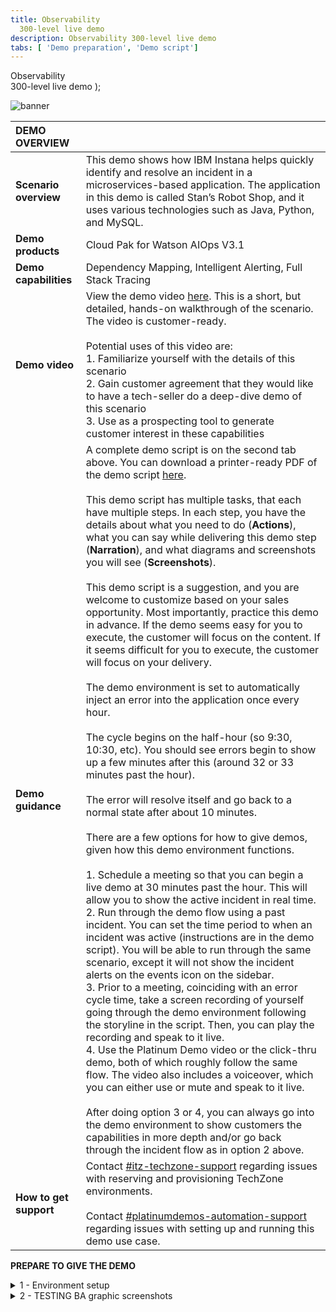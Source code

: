 ```yaml
---
title: Observability
  300-level live demo
description: Observability 300-level live demo
tabs: [ 'Demo preparation', 'Demo script']
---
```


  <span>
    Observability <br/> 300-level live demo
  </span> );

![banner](./images/AIOps_Observability_300_Prep.jpg)
<span id="top"></span>

| DEMO OVERVIEW | |
| :---         | :--- |
| **Scenario overview** | This demo shows how IBM Instana helps quickly identify and resolve an incident in a microservices-based application. The application in this demo is called Stan’s Robot Shop, and it uses various technologies such as Java, Python, and MySQL. |
| **Demo products** | Cloud Pak for Watson AIOps V3.1 |
| **Demo capabilities** | Dependency Mapping, Intelligent Alerting, Full Stack Tracing |
| **Demo video** | View the demo video <a href="https://ibm.ent.box.com/s/eogn2t43x23nk8ksyk236teqppe5d49e" target="_blank" rel="noreferrer">here</a>. This is a short, but detailed, hands-on walkthrough of the scenario. The video is customer-ready. <br/> <br/> Potential uses of this video are: <br/> 1. Familiarize yourself with the details of this scenario <br/> 2. Gain customer agreement that they would like to have a tech-seller do a deep-dive demo of this scenario <br/> 3. Use as a prospecting tool to generate customer interest in these capabilities |
| **Demo guidance** | A complete demo script is on the second tab above. You can download a printer-ready PDF of the demo script <a href="./300-Observability-Demo-Script.pdf" target="_blank" rel="noreferrer">here</a>. <br/><br/> This demo script has multiple tasks, that each have multiple steps. In each step, you have the details about what you need to do (**Actions**), what you can say while delivering this demo step (**Narration**), and what diagrams and screenshots you will see (**Screenshots**). <br/><br/> This demo script is a suggestion, and you are welcome to customize based on your sales opportunity. Most importantly, practice this demo in advance. If the demo seems easy for you to execute, the customer will focus on the content. If it seems difficult for you to execute, the customer will focus on your delivery. <br/><br/> The demo environment is set to automatically inject an error into the application once every hour. <br/> <br/> The cycle begins on the half-hour (so 9:30, 10:30, etc). You should see errors begin to show up a few minutes after this (around 32 or 33 minutes past the hour). <br/> <br/> The error will resolve itself and go back to a normal state after about 10 minutes. <br/> <br/> There are a few options for how to give demos, given how this demo environment functions. <br/> <br/> 1.	Schedule a meeting so that you can begin a live demo at 30 minutes past the hour. This will allow you to show the active incident in real time. <br/> 2.	Run through the demo flow using a past incident. You can set the time period to when an incident was active (instructions are in the demo script). You will be able to run through the same scenario, except it will not show the incident alerts on the events icon on the sidebar. <br/> 3.	Prior to a meeting, coinciding with an error cycle time, take a screen recording of yourself going through the demo environment following the storyline in the script. Then, you can play the recording and speak to it live. <br/> 4. Use the Platinum Demo video or the click-thru demo, both of which roughly follow the same flow. The video also includes a voiceover, which you can either use or mute and speak to it live. <br/> <br/> After doing option 3 or 4, you can always go into the demo environment to show customers the capabilities in more depth and/or go back through the incident flow as in option 2 above. |
| **How to get support** | Contact <a href="https://ibm-cloud.slack.com/archives/C0124J683GW" target="_blank" rel="noreferrer">#itz-techzone-support</a> regarding issues with reserving and provisioning TechZone environments.<br/><br/>Contact <a href="https://ibm-cloud.slack.com/archives/C0216F39ACU" target="_blank" rel="noreferrer">#platinumdemos-automation-support</a> regarding issues with setting up and running this demo use case. |

**PREPARE TO GIVE THE DEMO**

<details>

<summary>1 - Environment setup</summary>
<br/>

Log into the demo environment: <br/>
•	For IBMers, click <a href="https://ibmdemo-instanaibm.instana.io" target="_blank" rel="noreferrer">here</a> <br/>
•	For business partners, click <a href="https://demo-partner.instana.io/" target="_blank" rel="noreferrer">here</a> <br/>
•	If it is your first time accessing the environment, you will need to request access (See **2 - Requisition instructions** below). Allow up to two business days to receive access. <br/> <br/>

Note: <br/>
•	If you will be demonstrating using a live incident (i.e. beginning the demo at 30 minutes past the hour), no additional setup is needed. <br/>
•	If you will be demonstrating using a past incident, you will need to set the time period using the instructions below: <br/> <br/>

1.	In the upper right, click the button showing the timeframe. <br/> <br/>
![timeframe](./images/1_timeframe.png) <br/>

2.	At the bottom of the pop-up, set the timeframe to begin at 25 minutes past the hour and end at 35 minutes past the hour. It doesn’t matter which hour you pick. Click **‘Set Time.’** <br/> <br/>
Note: <br/>
•	This will ensure you see normal behavior and then a sudden change when the incident begins at 0:30. <br/>
•	Pressing 'enter' doesn’t work. You'll need to actually click the button. <br/> <br/>
![time_range](./images/2_time_range.png) <br/><br/>

Brenda's screenshot (original): <br/>
![Brenda original](./images/Picture1-original.png) <br/>
Brenda's screenshot (resized to 600px): <br/>
![Brenda original to 600](./images/Picture1-original-to-600.png) <br/>
Dennis's screenshot (original): <br/>
![screenshot original](./images/test_original.png) <br/>
Dennis's screenshot (resized to 1200px): <br/>
![1200](./images/test_1200.png) <br/>
Dennis's screenshot (resized to 1100px): <br/>
![1100](./images/test_1100.png) <br/>
Dennis's screenshot (resized to 1000px): <br/>
![1000](./images/test_1000.png) <br/>
Dennis's screenshot (resized to 900px): <br/>
![900](./images/test_900.png) <br/>
Dennis's screenshot (resized to 800px): <br/>
![800](./images/test_800.png) <br/>
Dennis's screenshot (resized to 700px): <br/>
![700](./images/test_700.png) <br/>
Dennis's screenshot (resized to 600px): <br/>
![600](./images/test_600.png)

<br/><br/>

Brenda's screenshot (original): <br/>
![Brenda original](./images/eventoriginal.png) <br/>
Brenda's screenshot (resized to 600px): <br/>
![Brenda original to 600](./images/eventoriginal-to-600.png) <br/>
Dennis's screenshot (original): <br/>
![screenshot original](./images/eventtest_original.png) <br/>
Dennis's screenshot (resized to 1200px): <br/>
![1200](./images/eventtest_1200.png) <br/>
Dennis's screenshot (resized to 1100px): <br/>
![1100](./images/eventtest_1100.png) <br/>
Dennis's screenshot (resized to 1000px): <br/>
![1000](./images/eventtest_1000.png) <br/>
Dennis's screenshot (resized to 900px): <br/>
![900](./images/eventtest_900.png) <br/>
Dennis's screenshot (resized to 800px): <br/>
![800](./images/eventtest_800.png) <br/>
Dennis's screenshot (resized to 700px): <br/>
![700](./images/eventtest_700.png) <br/>
Dennis's screenshot (resized to 600px): <br/>
![600](./images/eventtest_600.png)

<br/><br/>

3.	Check that the summary tab for the robot shop (**Applications** -> **Robot Shop** -> **Summary**) looks like this (seeing drop in call volume and spikes in errors and latency). <br/> <br/>
![robot_shop_summary](./images/3_robot_shop_summary.png) <br/>

4.	Click on **Events** on the sidebar menu and check that there are open incidents, including 'sudden increase in the number of erroneous calls' on the 'discount' service. <br/> <br/>
![open_incidents](./images/4_open_incidents.png)

<br/>

**[Go to top](#top)**

</details>

<details>

<span id="requisition-instructions"></span>

<summary>2 - TESTING BA graphic screenshots </summary>

<br/>

(original size 1500) TEST graphic <br/>
![original](./images/TEST1500.png) <br/>

(original size 1200) TEST graphic <br/>
![original](./images/TEST1200.png) <br/>

(original size 1000) TEST graphic <br/>
![original](./images/TEST1000.png) <br/>

(original size 800) TEST graphic <br/>
![original](./images/TEST800.png) <br/>

(original size 600) TEST graphic <br/>
![original](./images/TEST_600.png) <br/>




<br/>

(resized 1200w) Intro 1 - Wlodek's screenshot<br/>
![1Wlodek's original](./images/100-1_introduction_1-1200.png) <br/>

<br/>

(resized 1000w) Intro 1 - Wlodek's screenshot<br/>
![1Wlodek's original](./images/100-1_introduction_1-1000.png) <br/>

<br/>

(resized 800w) Intro 1 - Wlodek's screenshot<br/>
![1Wlodek's original](./images/100-1_introduction_1-800.png) <br/>

<br/>

(original 1377w) Events 3 - Wlodek's screenshot<br/>
![1Wlodek's original](./images/100-3_events_3.png)
<br/>

(resized 1200w) Events 3 - Wlodek's screenshot<br/>
![Wlodek's original](./images/100-3_events_3-1200.png)
<br/>

(resized 1000w) Events 3 - Wlodek's screenshot<br/>
![Wlodek's original](./images/100-3_events_3-1000.png)
<br/>

(resized 800w) Events 3 - Wlodek's screenshot<br/>
![1Wlodek's original](./images/100-3_events_3-800.png)
<br/>

<br/>

(original 1377w) Events 3 - Discovery 1 screenshot<br/>
![1Wlodek's original](./images/100-2_discovery_1.png) <br/>

<br/><br/>



Two days before the demo, make sure you can access the environment: <br/>
•	For IBMers, click <a href="https://ibmdemo-instanaibm.instana.io" target="_blank" rel="noreferrer">here</a> <br/>
•	For business partners, click <a href="https://demo-partner.instana.io/" target="_blank" rel="noreferrer">here</a>

<br/>

Email contacts to request access:

### Sales
| Region | Name | Email |
| --- | --- | --- |
| Americas | Chris Marvin | camarvin@us.ibm.com |
| EMEA | Thomas Taschner | thota@at.ibm.com |
| AP | Mark Jones | marjones@au1.ibm.com |
| Japan | Yasuhiro Tsutsumi | Yasuhiro.Tsutsumi@ibm.com |

### Tech sales
| Region &nbsp; &nbsp; &nbsp; &nbsp; &nbsp; &nbsp; &nbsp; &nbsp; &nbsp; &nbsp; &nbsp; &nbsp; &nbsp; &nbsp; | Name | Email |
| --- | --- | --- |
| Americas | Ganeshram Boodhoo | gbood@us.ibm.com |
| EMEA | Alexandre Abi-Khaled | alexandre.abikhaled@nl.ibm.com |
| AP | Kitman Cheung | cheungk@sg.ibm.com |
| Japan | Tomonori Iwashina | TOMONORI@jp.ibm.com |

### Everybody else (IBMers that are not sales or tech sales)
| Name | Email |
| --- | --- |
| Aaron Tobin | atobin@us.ibm.com |
| Maria Elena Taglieri | maria_elena.taglieri@it.ibm.com |
| Matthias Staub | matthias.staub@ch.ibm.com |

### Business partners
| Region &nbsp; &nbsp; &nbsp; &nbsp; &nbsp; &nbsp; &nbsp; &nbsp; &nbsp; &nbsp; &nbsp; | Name | Email |
| --- | --- | --- |
| NA, WW | Tim Burke | timothy.burke@instana.com |
| EMEA, AP, Japan | Allan Costigan | Allan.Costigan@instana.com |

### Backup contacts
If the person you contact initially is unavailable, contact the other person for your geo. <br/> <br/>

Example: A seller in the Americas would contact Chris Marvin initially. If he’s unavailable, that seller would then contact the tech sales contact for Americas (Ganeshram Boodhoo). <br/> <br/>

You can also use the **Everybody else** contacts.

### Turnaround
The turnaround time for requests to access the environment is two business days.

<br/>

**[Go to top](#top)**

</details>
